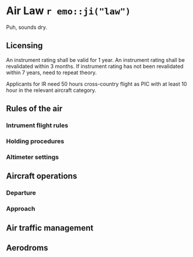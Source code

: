 # Air Law `r emo::ji("law")`

Puh, sounds dry.

## Licensing

An instrument rating shall be valid for 1 year. An instrument rating shall be revalidated within 3 months. If instrument rating has not been revalidated within 7 years, need to repeat theory.

Applicants for IR need 50 hours cross-country flight as PIC with at least 10 hour in the relevant aircraft category.

## Rules of the air

### Intrument flight rules

### Holding procedures

### Altimeter settings

## Aircraft operations

### Departure 

### Approach

## Air traffic management

## Aerodroms